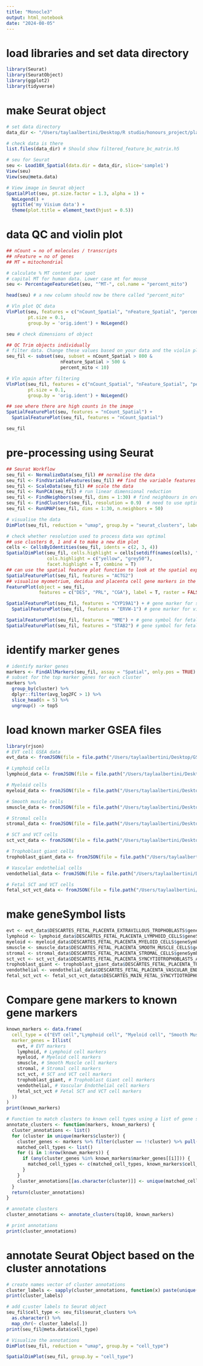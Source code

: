 ```yaml
---
title: "Monocle3"
output: html_notebook
date: "2024-08-05"
---
```


# load libraries and set data directory
```r
library(Seurat)
library(SeuratObject)
library(ggplot2)
library(tidyverse)
```

# make Seurat object
```r
# set data directory
data_dir <- "/Users/taylaalbertini/Desktop/R studio/honours_project/placenta_spatial_annotating/outs"

# check data is there
list.files(data_dir) # Should show filtered_feature_bc_matrix.h5

# seu for Seurat
seu <- Load10X_Spatial(data.dir = data_dir, slice='sample1')
View(seu)
View(seu@meta.data)

# View image in Seurat object
SpatialPlot(seu, pt.size.factor = 1.3, alpha = 1) + 
  NoLegend() + 
  ggtitle('my Visium data') + 
  theme(plot.title = element_text(hjust = 0.5))
```

# data QC and violin plot
```r
## nCount = no of molecules / transcripts
## nFeature = no of genes
## MT = mitochondrial

# calculate % MT content per spot
# capital MT for human data. Lower case mt for mouse
seu <- PercentageFeatureSet(seu, "^MT-", col.name = "percent_mito")

head(seu) # a new column should now be there called "percent_mito"

# Vln plot QC data
VlnPlot(seu, features = c("nCount_Spatial", "nFeature_Spatial", "percent_mito"), 
        pt.size = 0.1, 
        group.by = 'orig.ident') + NoLegend()

seu # check dimensions of object

## QC Trim objects individually
# filter data. Change these values based on your data and the violin plots
seu_fil <- subset(seu, subset = nCount_Spatial > 800 & 
                    nFeature_Spatial > 500 & 
                    percent_mito < 10)

# Vln again after filtering
VlnPlot(seu_fil, features = c("nCount_Spatial", "nFeature_Spatial", "percent_mito"), 
        pt.size = 0.1, 
        group.by = 'orig.ident') + NoLegend()

## see where there are high counts in the image 
SpatialFeaturePlot(seu, features = "nCount_Spatial") +
  SpatialFeaturePlot(seu_fil, features = "nCount_Spatial") 

seu_fil
```

# pre-processing using Seurat
```r
## Seurat Workflow
seu_fil <- NormalizeData(seu_fil) ## normalise the data
seu_fil <- FindVariableFeatures(seu_fil) ## find the variable features
seu_fil <- ScaleData(seu_fil) ## scale the data
seu_fil <- RunPCA(seu_fil) # run linear dimensional reduction
seu_fil <- FindNeighbors(seu_fil, dims = 1:30) # find neighbours in order to cluster data 
seu_fil <- FindClusters(seu_fil, resolution = 0.9)  # need to use optimal resolution to cluster data so that transitioning cells or similar cells are not clumped together
seu_fil <- RunUMAP(seu_fil, dims = 1:30, n.neighbors = 50)

# visualise the data
DimPlot(seu_fil, reduction = "umap", group.by = "seurat_clusters", label = T)

# check whether resolution used to process data was optimal 
## use clusters 0, 1 and 4 to make a new dim plot
cells <- CellsByIdentities(seu_fil, idents = c(2, 3, 4))
SpatialDimPlot(seu_fil, cells.highlight = cells[setdiff(names(cells), "NA")], # check spatially where the clusters are (what tissue)
               cols.highlight = c("yellow", "grey50"),
               facet.highlight = T, combine = T)
## can use the spatial feature plot function to look at the spatial expression of a specific gene
SpatialFeaturePlot(seu_fil, features = "ACTG2")
## visualise myometrium, decidua and placenta cell gene markers in the cluster
FeaturePlot(object = seu_fil, 
            features = c("DES", "PRL", "CGA"), label = T, raster = FALSE)

SpatialFeaturePlot(seu_fil, features = "CYP19A1") + # gene marker for syncytiotrophoblasts (SCTs)
  SpatialFeaturePlot(seu_fil, features = "ERVW-1") # gene marker for villous cytotrophobasts (VCTs) + SCTs

SpatialFeaturePlot(seu_fil, features = "MME") + # gene symbol for fetal placenta SCT and VCT cells from GSEA database
SpatialFeaturePlot(seu_fil, features = "STAB2") # gene symbol for fetal placenta EVT cells from GSEA database
```

# identify marker genes
```r
# identify marker genes
markers <- FindAllMarkers(seu_fil, assay = "Spatial", only.pos = TRUE) 
# subset for the top marker genes for each cluster
markers %>%
  group_by(cluster) %>%
  dplyr::filter(avg_log2FC > 1) %>%
  slice_head(n = 5) %>%
  ungroup() -> top5
```

# load known marker GSEA files 
```r
library(rjson)
# EVT cell GSEA data
evt_data <- fromJSON(file = file.path("/Users/taylaalbertini/Desktop/GSEA_data/DESCARTES_FETAL_PLACENTA_EXTRAVILLOUS_TROPHOBLASTS.v2023.2.Hs.json"))

# Lymphoid cells
lymphoid_data <- fromJSON(file = file.path("/Users/taylaalbertini/Desktop/GSEA_data/DESCARTES_FETAL_PLACENTA_LYMPHOID_CELLS.v2023.2.Hs.json"))

# Myeloid cells
myeloid_data <- fromJSON(file = file.path("/Users/taylaalbertini/Desktop/GSEA_data/DESCARTES_FETAL_PLACENTA_MYELOID_CELLS.v2023.2.Hs.json"))

# Smooth muscle cells
smuscle_data <- fromJSON(file = file.path("/Users/taylaalbertini/Desktop/GSEA_data/DESCARTES_FETAL_PLACENTA_SMOOTH_MUSCLE_CELLS.v2023.2.Hs.json"))

# Stromal cells
stromal_data <- fromJSON(file = file.path("/Users/taylaalbertini/Desktop/GSEA_data/DESCARTES_FETAL_PLACENTA_STROMAL_CELLS.v2023.2.Hs.json"))

# SCT and VCT cells 
sct_vct_data <- fromJSON(file = file.path("/Users/taylaalbertini/Desktop/GSEA_data/DESCARTES_FETAL_PLACENTA_SYNCYTIOTROPHOBLASTS_AND_VILLOUS_CYTOTROPHOBLASTS.v2023.2.Hs.json"))

# Trophoblast giant cells 
trophoblast_giant_data <- fromJSON(file = file.path("/Users/taylaalbertini/Desktop/GSEA_data/DESCARTES_FETAL_PLACENTA_TROPHOBLAST_GIANT_CELLS.v2023.2.Hs.json"))

# Vascular endothelial cells
vendothelial_data <- fromJSON(file = file.path("/Users/taylaalbertini/Desktop/GSEA_data/DESCARTES_FETAL_PLACENTA_VASCULAR_ENDOTHELIAL_CELLS.v2023.2.Hs.json"))

# Fetal SCT and VCT cells
fetal_sct_vct_data <- fromJSON(file = file.path("/Users/taylaalbertini/Desktop/GSEA_data/DESCARTES_MAIN_FETAL_SYNCYTIOTROPHOBLASTS_AND_VILLOUS_CYTOTROPHOBLASTS.v2023.2.Hs.json"))
```

# make geneSymbol lists
```r
evt <- evt_data$DESCARTES_FETAL_PLACENTA_EXTRAVILLOUS_TROPHOBLASTS$geneSymbols
lymphoid <- lymphoid_data$DESCARTES_FETAL_PLACENTA_LYMPHOID_CELLS$geneSymbols
myeloid <- myeloid_data$DESCARTES_FETAL_PLACENTA_MYELOID_CELLS$geneSymbols
smuscle <- smuscle_data$DESCARTES_FETAL_PLACENTA_SMOOTH_MUSCLE_CELLS$geneSymbols
stromal <- stromal_data$DESCARTES_FETAL_PLACENTA_STROMAL_CELLS$geneSymbols
sct_vct <- sct_vct_data$DESCARTES_FETAL_PLACENTA_SYNCYTIOTROPHOBLASTS_AND_VILLOUS_CYTOTROPHOBLASTS$geneSymbols
trophoblast_giant <- trophoblast_giant_data$DESCARTES_FETAL_PLACENTA_TROPHOBLAST_GIANT_CELLS$geneSymbols
vendothelial <- vendothelial_data$DESCARTES_FETAL_PLACENTA_VASCULAR_ENDOTHELIAL_CELLS$geneSymbols
fetal_sct_vct <- fetal_sct_vct_data$DESCARTES_MAIN_FETAL_SYNCYTIOTROPHOBLASTS_AND_VILLOUS_CYTOTROPHOBLASTS$geneSymbols
```

# Compare gene markers to known gene markers
```r
known_markers <- data.frame(
  cell_type = c("EVT cell","Lymphoid cell", "Myeloid cell", "Smooth Muscle cell", "Stromal cell", "SCT and VCT cells", "Trophoblast Giant cell", "Vascular Endothelial cell", "Fetal SCT and VCT cells"),
  marker_genes = I(list(
    evt, # EVT markers
    lymphoid, # Lymphoid cell markers
    myeloid, # Myeloid cell markers
    smuscle, # Smooth Muscle cell markers
    stromal, # Stromal cell markers
    sct_vct, # SCT and VCT cell markers
    trophoblast_giant, # Trophoblast Giant cell markers
    vendothelial, # Vascular Endothelial cell markers 
    fetal_sct_vct # Fetal SCT and VCT cell markers 
  ))
)
print(known_markers)

# Function to match clusters to known cell types using a list of gene symbols
annotate_clusters <- function(markers, known_markers) {
  cluster_annotations <- list()
  for (cluster in unique(markers$cluster)) {
    cluster_genes <- markers %>% filter(cluster == !!cluster) %>% pull(gene)
    matched_cell_types <- list()
    for (i in 1:nrow(known_markers)) {
      if (any(cluster_genes %in% known_markers$marker_genes[[i]])) {
        matched_cell_types <- c(matched_cell_types, known_markers$cell_type[i])
      }
    }
    cluster_annotations[[as.character(cluster)]] <- unique(matched_cell_types)
  }
  return(cluster_annotations)
}

# annotate clusters
cluster_annotations <- annotate_clusters(top10, known_markers)

# print annotations
print(cluster_annotations)
```

# annotate Seurat Object based on the cluster annotations
```r
# create names vector of cluster annotations
cluster_labels <- sapply(cluster_annotations, function(x) paste(unique(x), collapse = ", "))
print(cluster_labels)

# add c;uster labels to Seurat object
seu_fil$cell_type <- seu_fil$seurat_clusters %>%
  as.character() %>%
  map_chr(~ cluster_labels[.])
print(seu_fil@meta.data$cell_type)

# Visualize the annotations
DimPlot(seu_fil, reduction = "umap", group.by = "cell_type")

SpatialDimPlot(seu_fil, group.by = "cell_type")
```


